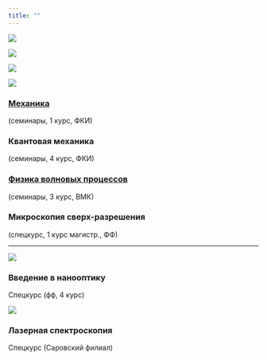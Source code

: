 ```yaml
---
title: ""
---
```


::: {layout-ncol="4"}
![](images/start_mech_300.jpg)

![](images/start_quantum_300.jpg)

![](images/start_wave_300.jpg)

![](images/start_micro_300.jpg)
:::

::: {layout-ncol="4"}
### [Механика](mechanics.qmd)

(семинары, 1 курс, ФКИ)

### Квантовая механика

(семинары, 4 курс, ФКИ)

### [Физика волновых процессов](waves.qmd)

(семинары, 3 курс, ВМК)

### Микроскопия сверх-разрешения

(спецкурс, 1 курс магистр., ФФ)
:::

------------------------------------------------------------------------

::: {layout-ncol="4"}
![](images/graph_300.jpg)

### Введение в нанооптику

Спецкурс (фф, 4 курс) 

![](images/spectroscopy_300.jpg)

### Лазерная спектроскопия

Спецкурс (Саровский филиал)
:::
